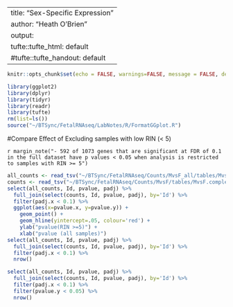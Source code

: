 
---
title: "Sex-Specific Expression"
author: "Heath O'Brien"
output:
  tufte::tufte_html: default
  #tufte::tufte_handout: default
---
<!-- see http://rstudio.github.io/tufte/ for info about tufte -->
```r
knitr::opts_chunk$set(echo = FALSE, warnings=FALSE, message = FALSE, dev.args = list(bg = 'transparent'))

library(ggplot2)
library(dplyr)
library(tidyr)
library(readr)
library(tufte)
rm(list=ls())
source("~/BTSync/FetalRNAseq/LabNotes/R/FormatGGplot.R")
```

#Compare Effect of Excluding samples with low RIN (< 5)

`r margin_note("- 592 of 1073 genes that are significant at FDR of 0.1 in the full dataset have p values < 0.05 when analysis is restricted to samples with RIN >= 5")`

```r
all_counts <- read_tsv("~/BTSync/FetalRNAseq/Counts/MvsF_all/tables/MvsF.complete.txt", col_names=TRUE)
counts <- read_tsv("~/BTSync/FetalRNAseq/Counts/MvsF/tables/MvsF.complete.txt", col_names=TRUE)
select(all_counts, Id, pvalue, padj) %>% 
  full_join(select(counts, Id, pvalue, padj), by='Id') %>%
  filter(padj.x < 0.1) %>%
  ggplot(aes(x=pvalue.x, y=pvalue.y)) + 
    geom_point() + 
    geom_hline(yintercept=.05, colour='red') + 
    ylab("pvalue(RIN >=5)") + 
    xlab("pvalue (all samples)")
select(all_counts, Id, pvalue, padj) %>% 
  full_join(select(counts, Id, pvalue, padj), by='Id') %>%
  filter(padj.x < 0.1) %>%
  nrow()

select(all_counts, Id, pvalue, padj) %>% 
  full_join(select(counts, Id, pvalue, padj), by='Id') %>%
  filter(padj.x < 0.1) %>%
  filter(pvalue.y < 0.05) %>%
  nrow()

```